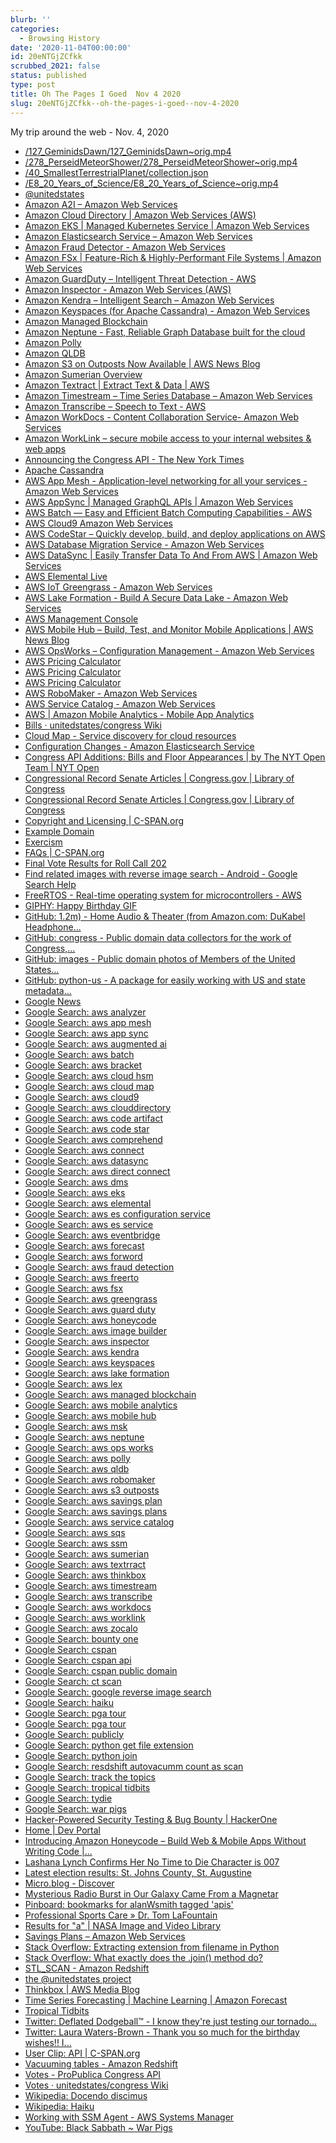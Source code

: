 ```yaml
---
blurb: ''
categories:
  - Browsing History
date: '2020-11-04T00:00:00'
id: 20eNTGjZCfkk
scrubbed_2021: false
status: published
type: post
title: Oh The Pages I Goed  Nov 4 2020
slug: 20eNTGjZCfkk--oh-the-pages-i-goed--nov-4-2020
---
```


My trip around the web - Nov. 4, 2020

- [/127_GeminidsDawn/127_GeminidsDawn~orig.mp4](https://images-assets.nasa.gov/video/127_GeminidsDawn/127_GeminidsDawn~orig.mp4)
- [/278_PerseidMeteorShower/278_PerseidMeteorShower~orig.mp4](https://images-assets.nasa.gov/video/278_PerseidMeteorShower/278_PerseidMeteorShower~orig.mp4)
- [/40_SmallestTerrestrialPlanet/collection.json](https://images-assets.nasa.gov/video/40_SmallestTerrestrialPlanet/collection.json)
- [/E8_20_Years_of_Science/E8_20_Years_of_Science~orig.mp4](https://images-assets.nasa.gov/video/E8_20_Years_of_Science/E8_20_Years_of_Science~orig.mp4)
- [@unitedstates](https://github.com/unitedstates)
- [Amazon A2I – Amazon Web Services](https://aws.amazon.com/augmented-ai/)
- [Amazon Cloud Directory | Amazon Web Services (AWS)](https://aws.amazon.com/cloud-directory/)
- [Amazon EKS | Managed Kubernetes Service | Amazon Web Services](https://aws.amazon.com/eks/?whats-new-cards.sort-by=item.additionalFields.postDateTime&whats-new-cards.sort-order=desc&eks-blogs.sort-by=item.additionalFields.createdDate&eks-blogs.sort-order=desc)
- [Amazon Elasticsearch Service – Amazon Web Services](https://aws.amazon.com/elasticsearch-service/)
- [Amazon Fraud Detector - Amazon Web Services](https://aws.amazon.com/fraud-detector/)
- [Amazon FSx | Feature-Rich & Highly-Performant File Systems | Amazon Web Services](https://aws.amazon.com/fsx/)
- [Amazon GuardDuty – Intelligent Threat Detection - AWS](https://aws.amazon.com/guardduty/)
- [Amazon Inspector - Amazon Web Services (AWS)](https://aws.amazon.com/inspector/)
- [Amazon Kendra – Intelligent Search – Amazon Web Services](https://aws.amazon.com/kendra/)
- [Amazon Keyspaces (for Apache Cassandra) - Amazon Web Services](https://aws.amazon.com/keyspaces/)
- [Amazon Managed Blockchain](https://aws.amazon.com/managed-blockchain/)
- [Amazon Neptune - Fast, Reliable Graph Database built for the cloud](https://aws.amazon.com/neptune/)
- [Amazon Polly](https://aws.amazon.com/polly/)
- [Amazon QLDB](https://aws.amazon.com/qldb/)
- [Amazon S3 on Outposts Now Available | AWS News Blog](https://aws.amazon.com/blogs/aws/amazon-s3-on-outposts-now-available/)
- [Amazon Sumerian Overview](https://aws.amazon.com/sumerian/)
- [Amazon Textract | Extract Text & Data | AWS](https://aws.amazon.com/textract/)
- [Amazon Timestream – Time Series Database – Amazon Web Services](https://aws.amazon.com/timestream/)
- [Amazon Transcribe – Speech to Text - AWS](https://aws.amazon.com/transcribe/)
- [Amazon WorkDocs - Content Collaboration Service- Amazon Web Services](https://aws.amazon.com/workdocs/?amazon-workdocs-whats-new.sort-by=item.additionalFields.postDateTime&amazon-workdocs-whats-new.sort-order=desc)
- [Amazon WorkLink – secure mobile access to your internal websites & web apps](https://aws.amazon.com/worklink/)
- [Announcing the Congress API - The New York Times](https://open.blogs.nytimes.com/2009/01/08/introducing-the-congress-api/)
- [Apache Cassandra](https://cassandra.apache.org/)
- [AWS App Mesh - Application-level networking for all your services - Amazon Web Services](https://aws.amazon.com/app-mesh/)
- [AWS AppSync | Managed GraphQL APIs | Amazon Web Services](https://aws.amazon.com/appsync/)
- [AWS Batch — Easy and Efficient Batch Computing Capabilities - AWS](https://aws.amazon.com/batch/)
- [AWS Cloud9 Amazon Web Services](https://aws.amazon.com/cloud9/)
- [AWS CodeStar – Quickly develop, build, and deploy applications on AWS](https://aws.amazon.com/codestar/)
- [AWS Database Migration Service - Amazon Web Services](https://aws.amazon.com/dms/)
- [AWS DataSync | Easily Transfer Data To And From AWS | Amazon Web Services](https://aws.amazon.com/datasync/?whats-new-cards.sort-by=item.additionalFields.postDateTime&whats-new-cards.sort-order=desc)
- [AWS Elemental Live](https://aws.amazon.com/elemental-live/)
- [AWS IoT Greengrass - Amazon Web Services](https://aws.amazon.com/greengrass/)
- [AWS Lake Formation - Build A Secure Data Lake - Amazon Web Services](https://aws.amazon.com/lake-formation/?whats-new-cards.sort-by=item.additionalFields.postDateTime&whats-new-cards.sort-order=desc)
- [AWS Management Console](https://aws.amazon.com/console/)
- [AWS Mobile Hub – Build, Test, and Monitor Mobile Applications | AWS News Blog](https://aws.amazon.com/blogs/aws/aws-mobile-hub-build-test-and-monitor-mobile-applications/)
- [AWS OpsWorks – Configuration Management - Amazon Web Services](https://aws.amazon.com/opsworks/)
- [AWS Pricing Calculator](https://calculator.aws/#/createCalculator)
- [AWS Pricing Calculator](https://calculator.aws/#/addService)
- [AWS Pricing Calculator](https://calculator.aws/#/)
- [AWS RoboMaker - Amazon Web Services](https://aws.amazon.com/robomaker/)
- [AWS Service Catalog - Amazon Web Services](https://aws.amazon.com/servicecatalog/?aws-service-catalog.sort-by=item.additionalFields.createdDate&aws-service-catalog.sort-order=desc)
- [AWS | Amazon Mobile Analytics - Mobile App Analytics](https://aws.amazon.com/mobileanalytics/)
- [Bills · unitedstates/congress Wiki](https://github.com/unitedstates/congress/wiki/bills)
- [Cloud Map - Service discovery for cloud resources](https://aws.amazon.com/cloud-map/)
- [Configuration Changes - Amazon Elasticsearch Service](https://docs.aws.amazon.com/elasticsearch-service/latest/developerguide/es-managedomains-configuration-changes.html)
- [Congress API Additions: Bills and Floor Appearances | by The NYT Open Team | NYT Open](https://open.nytimes.com/congress-api-additions-bills-and-floor-appearances-69cc446e806b)
- [Congressional Record Senate Articles | Congress.gov | Library of Congress](https://www.congress.gov/congressional-record/2020/9/29/senate-section/article/S5895-2)
- [Congressional Record Senate Articles | Congress.gov | Library of Congress](https://www.congress.gov/congressional-record/2020/9/29/senate-section/article/S5897-2)
- [Copyright and Licensing | C-SPAN.org](https://www.c-span.org/about/copyrightsAndLicensing/)
- [Example Domain](http://example.com/)
- [Exercism](https://exercism.io/)
- [FAQs | C-SPAN.org](https://www.c-span.org/about/faq/)
- [Final Vote Results for Roll Call 202](https://clerk.house.gov/evs/2013/roll202.xml)
- [Find related images with reverse image search - Android - Google Search Help](https://support.google.com/websearch/answer/1325808?co=GENIE.Platform%3DDesktop&hl=en&oco=0)
- [FreeRTOS - Real-time operating system for microcontrollers - AWS](https://aws.amazon.com/freertos/)
- [GIPHY: Happy Birthday GIF](https://giphy.com/gifs/justin-david-bowie-happy-birthday-xT0BKqk8FSsAgRQ0SY)
- [GitHub: 1.2m) - Home Audio & Theater (from Amazon.com: DuKabel Headphone...](https://www.amazon.com/DuKabel-Headphone-Extension-Lossless-Premium/dp/B07FB6FB19/ref=sr_1_5?crid=3GAMQ57GX0QX2&dchild=1&keywords=headphone+extension+cable&qid=1604520260&sprefix=headphone+ext%2Caps%2C190&sr=8-5)
- [GitHub: congress - Public domain data collectors for the work of Congress,...](https://github.com/unitedstates/congress)
- [GitHub: images - Public domain photos of Members of the United States...](https://github.com/unitedstates/images)
- [GitHub: python-us - A package for easily working with US and state metadata...](https://github.com/unitedstates/python-us)
- [Google News](https://news.google.com/topstories?hl=en-US&gl=US&ceid=US:en)
- [Google Search: aws analyzer](https://www.google.com/search?newwindow=1&client=safari&rls=en&ei=TyyjX5__D8my5gLk34H4Aw&q=aws+analyzer+&oq=aws+analyzer+&gs_lcp=CgZwc3ktYWIQAzIJCAAQyQMQFhAeMgYIABAWEB4yBggAEBYQHjIGCAAQFhAeMgYIABAWEB4yBggAEBYQHjIGCAAQFhAeMgYIABAWEB4yBggAEBYQHjIICAAQFhAKEB46BAgAEEc6BggAEAcQHlDsO1iiT2D3UWgAcAJ4AIABdogB8gKSAQMzLjGYAQCgAQGqAQdnd3Mtd2l6yAEIwAEB&sclient=psy-ab&ved=0ahUKEwjf4vGW-ensAhVJmVkKHeRvAD8Q4dUDCAw&uact=5)
- [Google Search: aws app mesh](https://www.google.com/search?client=safari&rls=en&q=aws+app+mesh&ie=UTF-8&oe=UTF-8)
- [Google Search: aws app sync](https://www.google.com/search?client=safari&rls=en&q=aws+app+sync&ie=UTF-8&oe=UTF-8)
- [Google Search: aws augmented ai](https://www.google.com/search?newwindow=1&client=safari&rls=en&ei=0CyjX5TzMJG15gK-hZ2oCg&q=aws+augmented+ai&oq=aws+augmented+ai&gs_lcp=CgZwc3ktYWIQAzIFCAAQyQMyAggAMgIIADIGCAAQFhAeOgQIABBHOgQIABBDOgcIABDJAxBDOgUIABCxAzoHCAAQsQMQQ1DQ3AJY3O8CYJr0AmgAcAR4AIABbIgBzQqSAQQxMy4zmAEAoAEBqgEHZ3dzLXdpesgBCMABAQ&sclient=psy-ab&ved=0ahUKEwiUm9TU-ensAhWRmlkKHb5CB6UQ4dUDCAw&uact=5)
- [Google Search: aws batch](https://www.google.com/search?client=safari&rls=en&q=aws+batch&ie=UTF-8&oe=UTF-8)
- [Google Search: aws bracket](https://www.google.com/search?client=safari&rls=en&q=aws+bracket&ie=UTF-8&oe=UTF-8)
- [Google Search: aws cloud hsm](https://www.google.com/search?client=safari&rls=en&q=aws+cloud+hsm&ie=UTF-8&oe=UTF-8)
- [Google Search: aws cloud map](https://www.google.com/search?client=safari&rls=en&q=aws+cloud+map&ie=UTF-8&oe=UTF-8)
- [Google Search: aws cloud9](https://www.google.com/search?client=safari&rls=en&q=aws+cloud9&ie=UTF-8&oe=UTF-8)
- [Google Search: aws clouddirectory](https://www.google.com/search?client=safari&rls=en&q=aws+clouddirectory&ie=UTF-8&oe=UTF-8)
- [Google Search: aws code artifact](https://www.google.com/search?client=safari&rls=en&q=aws+code+artifact&ie=UTF-8&oe=UTF-8)
- [Google Search: aws code star](https://www.google.com/search?client=safari&rls=en&q=aws+code+star&ie=UTF-8&oe=UTF-8)
- [Google Search: aws comprehend](https://www.google.com/search?client=safari&rls=en&q=aws+comprehend&ie=UTF-8&oe=UTF-8)
- [Google Search: aws connect](https://www.google.com/search?client=safari&rls=en&q=aws+connect&ie=UTF-8&oe=UTF-8)
- [Google Search: aws datasync](https://www.google.com/search?client=safari&rls=en&q=aws+datasync&ie=UTF-8&oe=UTF-8)
- [Google Search: aws direct connect](https://www.google.com/search?client=safari&rls=en&q=aws+direct+connect&ie=UTF-8&oe=UTF-8)
- [Google Search: aws dms](https://www.google.com/search?client=safari&rls=en&q=aws+dms&ie=UTF-8&oe=UTF-8)
- [Google Search: aws eks](https://www.google.com/search?client=safari&rls=en&q=aws+eks&ie=UTF-8&oe=UTF-8)
- [Google Search: aws elemental](https://www.google.com/search?client=safari&rls=en&q=aws+elemental&ie=UTF-8&oe=UTF-8)
- [Google Search: aws es configuration service](https://www.google.com/search?client=safari&rls=en&q=aws+es+configuration+service&ie=UTF-8&oe=UTF-8)
- [Google Search: aws es service](https://www.google.com/search?client=safari&rls=en&q=aws+es+service&ie=UTF-8&oe=UTF-8)
- [Google Search: aws eventbridge](https://www.google.com/search?client=safari&rls=en&q=aws+eventbridge&ie=UTF-8&oe=UTF-8)
- [Google Search: aws forecast](https://www.google.com/search?client=safari&rls=en&q=aws+forecast&ie=UTF-8&oe=UTF-8)
- [Google Search: aws forword](https://www.google.com/search?client=safari&rls=en&q=aws+forword&ie=UTF-8&oe=UTF-8)
- [Google Search: aws fraud detection](https://www.google.com/search?client=safari&rls=en&q=aws+fraud+detection&ie=UTF-8&oe=UTF-8)
- [Google Search: aws freerto](https://www.google.com/search?client=safari&rls=en&q=aws+freerto&ie=UTF-8&oe=UTF-8)
- [Google Search: aws fsx](https://www.google.com/search?client=safari&rls=en&q=aws+fsx&ie=UTF-8&oe=UTF-8)
- [Google Search: aws greengrass](https://www.google.com/search?client=safari&rls=en&q=aws+greengrass&ie=UTF-8&oe=UTF-8)
- [Google Search: aws guard duty](https://www.google.com/search?client=safari&rls=en&q=aws+guard+duty&ie=UTF-8&oe=UTF-8)
- [Google Search: aws honeycode](https://www.google.com/search?client=safari&rls=en&q=aws+honeycode&ie=UTF-8&oe=UTF-8)
- [Google Search: aws image builder](https://www.google.com/search?client=safari&rls=en&q=aws+image+builder&ie=UTF-8&oe=UTF-8)
- [Google Search: aws inspector](https://www.google.com/search?client=safari&rls=en&q=aws+inspector&ie=UTF-8&oe=UTF-8)
- [Google Search: aws kendra](https://www.google.com/search?client=safari&rls=en&q=aws+kendra&ie=UTF-8&oe=UTF-8)
- [Google Search: aws keyspaces](https://www.google.com/search?client=safari&rls=en&q=aws+keyspaces&ie=UTF-8&oe=UTF-8)
- [Google Search: aws lake formation](https://www.google.com/search?client=safari&rls=en&q=aws+lake+formation&ie=UTF-8&oe=UTF-8)
- [Google Search: aws lex](https://www.google.com/search?client=safari&rls=en&q=aws+lex&ie=UTF-8&oe=UTF-8)
- [Google Search: aws managed blockchain](https://www.google.com/search?client=safari&rls=en&q=aws+managed+blockchain&ie=UTF-8&oe=UTF-8)
- [Google Search: aws mobile analytics](https://www.google.com/search?client=safari&rls=en&q=aws+mobile+analytics&ie=UTF-8&oe=UTF-8)
- [Google Search: aws mobile hub](https://www.google.com/search?client=safari&rls=en&q=aws+mobile+hub&ie=UTF-8&oe=UTF-8)
- [Google Search: aws msk](https://www.google.com/search?client=safari&rls=en&q=aws+msk&ie=UTF-8&oe=UTF-8)
- [Google Search: aws neptune](https://www.google.com/search?client=safari&rls=en&q=aws+neptune&ie=UTF-8&oe=UTF-8)
- [Google Search: aws ops works](https://www.google.com/search?client=safari&rls=en&q=aws+ops+works&ie=UTF-8&oe=UTF-8)
- [Google Search: aws polly](https://www.google.com/search?client=safari&rls=en&q=aws+polly&ie=UTF-8&oe=UTF-8)
- [Google Search: aws qldb](https://www.google.com/search?client=safari&rls=en&q=aws+qldb&ie=UTF-8&oe=UTF-8)
- [Google Search: aws robomaker](https://www.google.com/search?client=safari&rls=en&q=aws+robomaker&ie=UTF-8&oe=UTF-8)
- [Google Search: aws s3 outposts](https://www.google.com/search?client=safari&rls=en&q=aws+s3+outposts&ie=UTF-8&oe=UTF-8)
- [Google Search: aws savings plan](https://www.google.com/search?client=safari&rls=en&q=aws+savings+plan&ie=UTF-8&oe=UTF-8)
- [Google Search: aws savings plans](https://www.google.com/search?client=safari&rls=en&q=aws+savings+plans&ie=UTF-8&oe=UTF-8)
- [Google Search: aws service catalog](https://www.google.com/search?client=safari&rls=en&q=aws+service+catalog&ie=UTF-8&oe=UTF-8)
- [Google Search: aws sqs](https://www.google.com/search?client=safari&rls=en&q=aws+sqs&ie=UTF-8&oe=UTF-8)
- [Google Search: aws ssm](https://www.google.com/search?client=safari&rls=en&q=aws+ssm&ie=UTF-8&oe=UTF-8)
- [Google Search: aws sumerian](https://www.google.com/search?client=safari&rls=en&q=aws+sumerian&ie=UTF-8&oe=UTF-8)
- [Google Search: aws textrract](https://www.google.com/search?client=safari&rls=en&q=aws+textrract&ie=UTF-8&oe=UTF-8)
- [Google Search: aws thinkbox](https://www.google.com/search?client=safari&rls=en&q=aws+thinkbox&ie=UTF-8&oe=UTF-8)
- [Google Search: aws timestream](https://www.google.com/search?client=safari&rls=en&q=aws+timestream&ie=UTF-8&oe=UTF-8)
- [Google Search: aws transcribe](https://www.google.com/search?client=safari&rls=en&q=aws+transcribe&ie=UTF-8&oe=UTF-8)
- [Google Search: aws workdocs](https://www.google.com/search?client=safari&rls=en&q=aws+workdocs&ie=UTF-8&oe=UTF-8)
- [Google Search: aws worklink](https://www.google.com/search?client=safari&rls=en&q=aws+worklink&ie=UTF-8&oe=UTF-8)
- [Google Search: aws zocalo](https://www.google.com/search?client=safari&rls=en&q=aws+zocalo&ie=UTF-8&oe=UTF-8)
- [Google Search: bounty one](https://www.google.com/search?client=safari&rls=en&q=bounty+one&ie=UTF-8&oe=UTF-8)
- [Google Search: cspan](https://www.google.com/search?client=safari&rls=en&q=cspan&ie=UTF-8&oe=UTF-8)
- [Google Search: cspan api](https://www.google.com/search?client=safari&rls=en&q=cspan+api&ie=UTF-8&oe=UTF-8)
- [Google Search: cspan public domain](https://www.google.com/search?client=safari&rls=en&q=cspan+public+domain&ie=UTF-8&oe=UTF-8)
- [Google Search: ct scan](https://www.google.com/search?q=ct+scan&newwindow=1&client=safari&rls=en&source=lnms&tbm=isch&sa=X&ved=2ahUKEwjzi-WSxOrsAhUJzlkKHaf5DisQ_AUoAXoECCIQAw&biw=960&bih=489#imgrc=w0xrkcWyF8Z7qM)
- [Google Search: google reverse image search](https://www.google.com/search?client=safari&rls=en&q=google+reverse+image+search&ie=UTF-8&oe=UTF-8)
- [Google Search: haiku](https://www.google.com/search?newwindow=1&client=safari&rls=en&q=haiku&spell=1&sa=X&ved=2ahUKEwjD497GoensAhUCmlkKHQShBwYQBSgAegQIDhAp&biw=874&bih=694)
- [Google Search: pga tour](https://www.google.com/search?q=pga+tour&newwindow=1&hl=en&tbs=sbi:AMhZZivDNwBIl2lNob7MAv6fOCYJwpzwV287eUJbsaAliZDsP8zrkXqA5OOayqWU2gkKsXlTofgEixgOif8DcLHqYmI2vieXPmfysiuiuPgYWSF-6aM80Wzucz3zUiH7HQel7PDMjhR0-VNoX4zFUOp3srwBA6SomvojseH-hudYAr-DMcLlxhNnIuuBU0pJWT-Ali9PU5mEonYXhF83uWjAmyouMf5xzpw40PkoExfSGqWZKH_1S77jgrNeNlI271GY2VzoDM3H0YFBneLfMwupCXv_1VC3O3kDMYTIPx5R-_144gr68IFYQKVSLR5Vi8MHOsHF6GmawVVsgJkSUGirNPn0BtqOeRDtw&ei=yiOjX8PML6_Y5gLvs53YCg&start=30&sa=N&ved=2ahUKEwjD2ZOH8ensAhUvrFkKHe9ZB6s4FBDw0wN6BAgVEEI&biw=878&bih=805)
- [Google Search: pga tour](https://www.google.com/search?q=pga+tour&newwindow=1&hl=en&tbs=sbi:AMhZZivDNwBIl2lNob7MAv6fOCYJwpzwV287eUJbsaAliZDsP8zrkXqA5OOayqWU2gkKsXlTofgEixgOif8DcLHqYmI2vieXPmfysiuiuPgYWSF-6aM80Wzucz3zUiH7HQel7PDMjhR0-VNoX4zFUOp3srwBA6SomvojseH-hudYAr-DMcLlxhNnIuuBU0pJWT-Ali9PU5mEonYXhF83uWjAmyouMf5xzpw40PkoExfSGqWZKH_1S77jgrNeNlI271GY2VzoDM3H0YFBneLfMwupCXv_1VC3O3kDMYTIPx5R-_144gr68IFYQKVSLR5Vi8MHOsHF6GmawVVsgJkSUGirNPn0BtqOeRDtw&ei=4COjX7_CK9CK5wKNrrsQ&start=40&sa=N&ved=2ahUKEwi_ss6R8ensAhVQxVkKHQ3XDgI4HhDw0wN6BAgVEEI&biw=878&bih=805)
- [Google Search: publicly](https://www.google.com/search?newwindow=1&client=safari&rls=en&q=publicly&spell=1&sa=X&ved=2ahUKEwjNhsWcjOrsAhUHyFkKHXo8CD8QBSgAegQIFRAp&biw=1167&bih=843)
- [Google Search: python get file extension](https://www.google.com/search?client=safari&rls=en&q=python+get+file+extension&ie=UTF-8&oe=UTF-8)
- [Google Search: python join](https://www.google.com/search?client=safari&rls=en&q=python+join&ie=UTF-8&oe=UTF-8)
- [Google Search: resdshift autovacumm count as scan](https://www.google.com/search?client=safari&rls=en&q=resdshift+autovacumm+count+as+scan&ie=UTF-8&oe=UTF-8)
- [Google Search: track the topics](https://www.google.com/search?client=safari&rls=en&q=track+the+topics&ie=UTF-8&oe=UTF-8)
- [Google Search: tropical tidbits](https://www.google.com/search?client=safari&rls=en&q=tropical+tidbits&ie=UTF-8&oe=UTF-8)
- [Google Search: tydie](https://www.google.com/search?client=safari&rls=en&q=tydie&ie=UTF-8&oe=UTF-8)
- [Google Search: war pigs](https://www.google.com/search?client=safari&rls=en&q=war+pigs&ie=UTF-8&oe=UTF-8)
- [Hacker-Powered Security Testing & Bug Bounty | HackerOne](https://www.hackerone.com/)
- [Home | Dev Portal](https://developer.nytimes.com/)
- [Introducing Amazon Honeycode – Build Web & Mobile Apps Without Writing Code |...](https://aws.amazon.com/blogs/aws/introducing-amazon-honeycode-build-web-mobile-apps-without-writing-code/)
- [Lashana Lynch Confirms Her No Time to Die Character is 007](https://io9.gizmodo.com/whenever-we-actually-see-no-time-to-die-lashana-lynch-1845571559)
- [Latest election results: St. Johns County, St. Augustine](https://www.staugustine.com/story/news/politics/elections/2020/11/03/live-results-st-johns-county-st-augustine-florida-elections/6088770002/)
- [Micro.blog - Discover](https://micro.blog/discover)
- [Mysterious Radio Burst in Our Galaxy Came From a Magnetar](https://gizmodo.com/mysterious-radio-burst-in-our-galaxy-came-from-a-magnet-1845563339)
- [Pinboard: bookmarks for alanWsmith tagged 'apis'](https://pinboard.in/u:alanWsmith/t:APIs/)
- [Professional Sports Care » Dr. Tom LaFountain](https://www.tomlafountain.com/professional-sports-care/)
- [Results for "a" | NASA Image and Video Library](https://images.nasa.gov/search-results?q=a&page=1&media=video&yearStart=1920&yearEnd=2020)
- [Savings Plans – Amazon Web Services](https://aws.amazon.com/savingsplans/)
- [Stack Overflow: Extracting extension from filename in Python](https://stackoverflow.com/questions/541390/extracting-extension-from-filename-in-python)
- [Stack Overflow: What exactly does the .join() method do?](https://stackoverflow.com/questions/1876191/what-exactly-does-the-join-method-do)
- [STL_SCAN - Amazon Redshift](https://docs.aws.amazon.com/redshift/latest/dg/r_STL_SCAN.html)
- [the @unitedstates project](https://theunitedstates.io/)
- [Thinkbox | AWS Media Blog](https://aws.amazon.com/blogs/media/tag/thinkbox/)
- [Time Series Forecasting | Machine Learning | Amazon Forecast](https://aws.amazon.com/forecast/)
- [Tropical Tidbits](https://www.tropicaltidbits.com/)
- [Twitter: Deflated Dodgeball™ - I know they're just testing our tornado...](https://twitter.com/AboveAverageTom/status/1324049884467650560)
- [Twitter: Laura Waters-Brown - Thank you so much for the birthday wishes!! I...](https://twitter.com/LWB21/status/1324135382926184451)
- [User Clip: API | C-SPAN.org](https://www.c-span.org/video/?c4630366/user-clip-api)
- [Vacuuming tables - Amazon Redshift](https://docs.aws.amazon.com/redshift/latest/dg/t_Reclaiming_storage_space202.html)
- [Votes - ProPublica Congress API](https://projects.propublica.org/api-docs/congress-api/votes/#get-votes-by-type)
- [Votes · unitedstates/congress Wiki](https://github.com/unitedstates/congress/wiki/votes)
- [Wikipedia: Docendo discimus](https://en.wikipedia.org/wiki/Docendo_discimus)
- [Wikipedia: Haiku](https://en.wikipedia.org/wiki/Haiku)
- [Working with SSM Agent - AWS Systems Manager](https://docs.aws.amazon.com/systems-manager/latest/userguide/ssm-agent.html)
- [YouTube: Black Sabbath ~ War Pigs](https://www.youtube.com/watch?v=LQUXuQ6Zd9w)
